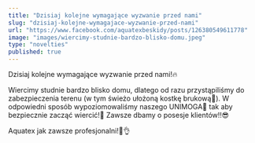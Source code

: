 ```yaml
---
title: "Dzisiaj kolejne wymagające wyzwanie przed nami"
slug: "dzisiaj-kolejne-wymagajace-wyzwanie-przed-nami"
url: "https://www.facebook.com/aquatexbeskidy/posts/126380549611778"
image: "images/wiercimy-studnie-bardzo-blisko-domu.jpeg"
type: "novelties"
published: true
---
```


Dzisiaj kolejne wymagające wyzwanie przed nami!🔥

Wiercimy studnie bardzo blisko domu, dlatego od razu przystąpiliśmy do zabezpieczenia terenu (w tym świeżo ułożoną kostkę brukową🤩). W odpowiedni sposób wypoziomowaliśmy naszego UNIMOGA🚛 tak aby bezpiecznie zacząć wiercić!💪
Zawsze dbamy o posesje klientów‼😎

Aquatex jak zawsze profesjonalni!💪👌

